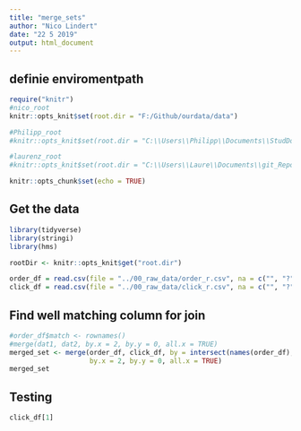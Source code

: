 ```yaml
---
title: "merge_sets"
author: "Nico Lindert"
date: "22 5 2019"
output: html_document
---
```


## definie enviromentpath
```r
require("knitr")
#nico_root
knitr::opts_knit$set(root.dir = "F:/Github/ourdata/data")

#Philipp_root
#knitr::opts_knit$set(root.dir = "C:\\Users\\Philipp\\Documents\\StudDocs\\Master\\SS2019\\Programming Data Science\\data")

#laurenz_root
#knitr::opts_knit$set(root.dir = "C:\\Users\\Laure\\Documents\\git_Repositories\\phyk_data")

```
```r
knitr::opts_chunk$set(echo = TRUE)
```

## Get the data 

```r
library(tidyverse)
library(stringi)
library(hms)

rootDir <- knitr::opts_knit$get("root.dir")

order_df = read.csv(file = "../00_raw_data/order_r.csv", na = c("", "?", "NULL", "NA", "Nan"), sep = "," )
click_df = read.csv(file = "../00_raw_data/click_r.csv", na = c("", "?", "NULL", "NA", "Nan"), sep = "," )

```

## Find well matching column for join
``` r
#order_df$match <- rownames()
#merge(dat1, dat2, by.x = 2, by.y = 0, all.x = TRUE)
merged_set <- merge(order_df, click_df, by = intersect(names(order_df), names(click_df)), 
                    by.x = 2, by.y = 0, all.x = TRUE)
merged_set
```

## Testing
``` r
click_df[1]
```